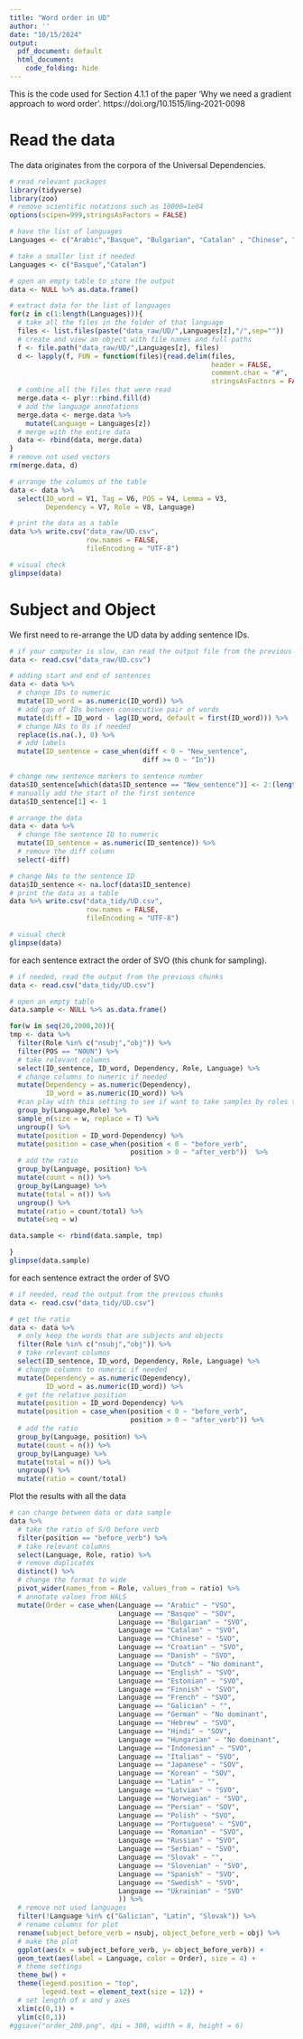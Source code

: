 ```yaml
---
title: "Word order in UD"
author: ''
date: "10/15/2024"
output:
  pdf_document: default
  html_document:
    code_folding: hide
---
```


This is the code used for Section 4.1.1 of the paper 'Why we need a gradient approach to word order'. https://doi.org/10.1515/ling-2021-0098 

# Read the data

The data originates from the corpora of the Universal Dependencies. 
```r
# read relevant packages
library(tidyverse)
library(zoo)
# remove scientific notations such as 10000=1e04
options(scipen=999,stringsAsFactors = FALSE) 

# have the list of languages
Languages <- c("Arabic","Basque", "Bulgarian", "Catalan" , "Chinese", "Croatian", "Danish", "Dutch", "English", "Estonian", "Finnish", "French", "Galician", "German", "Hebrew", "Hindi", "Indonesian", "Italian", "Japanese", "Korean", "Latin", "Latvian", "Norwegian", "Persian", "Polish","Portuguese","Romanian", "Russian", "Slovenian", "Spanish", "Swedish", "Ukrainian")

# take a smaller list if needed
Languages <- c("Basque","Catalan")

# open an empty table to store the output
data <- NULL %>% as.data.frame()

# extract data for the list of languages
for(z in c(1:length(Languages))){
  # take all the files in the folder of that language
  files <- list.files(paste("data_raw/UD/",Languages[z],"/",sep=""))
  # create and view an object with file names and full paths
  f <- file.path("data_raw/UD/",Languages[z], files)
  d <- lapply(f, FUN = function(files){read.delim(files,
                                                  header = FALSE, 
                                                  comment.char = "#", 
                                                  stringsAsFactors = FALSE)})
  # combine all the files that were read
  merge.data <- plyr::rbind.fill(d)
  # add the language annotations
  merge.data <- merge.data %>%
    mutate(Language = Languages[z])
  # merge with the entire data
  data <- rbind(data, merge.data)
}
# remove not used vectors
rm(merge.data, d)

# arrange the columns of the table
data <- data %>%
  select(ID_word = V1, Tag = V6, POS = V4, Lemma = V3, 
         Dependency = V7, Role = V8, Language) 

# print the data as a table
data %>% write.csv("data_raw/UD.csv",
                   row.names = FALSE,
                   fileEncoding = "UTF-8")

# visual check
glimpse(data)
```


# Subject and Object

We first need to re-arrange the UD data by adding sentence IDs.
```r
# if your computer is slow, can read the output file from the previous chunk
data <- read.csv("data_raw/UD.csv")

# adding start and end of sentences
data <- data %>%
  # change IDs to numeric
  mutate(ID_word = as.numeric(ID_word)) %>%
  # add gap of IDs between consecutive pair of words
  mutate(diff = ID_word - lag(ID_word, default = first(ID_word))) %>%
  # change NAs to 0s if needed
  replace(is.na(.), 0) %>%
  # add labels 
  mutate(ID_sentence = case_when(diff < 0 ~ "New_sentence",
                                 diff >= 0 ~ "In")) 

# change new sentence markers to sentence number
data$ID_sentence[which(data$ID_sentence == "New_sentence")] <- 2:(length(data$ID_sentence[which(data$ID_sentence == "New_sentence")])+1)
# manually add the start of the first sentence
data$ID_sentence[1] <- 1

# arrange the data
data <- data %>% 
  # change the sentence ID to numeric
  mutate(ID_sentence = as.numeric(ID_sentence)) %>%
  # remove the diff column
  select(-diff)

# change NAs to the sentence ID
data$ID_sentence <- na.locf(data$ID_sentence)
# print the data as a table
data %>% write.csv("data_tidy/UD.csv",
                   row.names = FALSE,
                   fileEncoding = "UTF-8")

# visual check
glimpse(data)
```


for each sentence extract the order of SVO (this chunk for sampling).
```r
# if needed, read the output from the previous chunks
data <- read.csv("data_tidy/UD.csv")

# open an empty table
data.sample <- NULL %>% as.data.frame()

for(w in seq(20,2000,20)){
tmp <- data %>%
  filter(Role %in% c("nsubj","obj")) %>%
  filter(POS == "NOUN") %>%
  # take relevant columns
  select(ID_sentence, ID_word, Dependency, Role, Language) %>%
  # change columns to numeric if needed
  mutate(Dependency = as.numeric(Dependency),
         ID_word = as.numeric(ID_word)) %>%
  #can play with this setting to see if want to take samples by roles too
  group_by(Language,Role) %>%
  sample_n(size = w, replace = T) %>%
  ungroup() %>%
  mutate(position = ID_word-Dependency) %>% 
  mutate(position = case_when(position < 0 ~ "before_verb",
                              position > 0 ~ "after_verb"))  %>%
  # add the ratio
  group_by(Language, position) %>%
  mutate(count = n()) %>%
  group_by(Language) %>%
  mutate(total = n()) %>%
  ungroup() %>%
  mutate(ratio = count/total) %>%
  mutate(seq = w)

data.sample <- rbind(data.sample, tmp)

}
glimpse(data.sample)
```

for each sentence extract the order of SVO
```r
# if needed, read the output from the previous chunks
data <- read.csv("data_tidy/UD.csv")

# get the ratio
data <- data %>%
  # only keep the words that are subjects and objects
  filter(Role %in% c("nsubj","obj")) %>%
  # take relevant columns
  select(ID_sentence, ID_word, Dependency, Role, Language) %>%
  # change columns to numeric if needed
  mutate(Dependency = as.numeric(Dependency),
         ID_word = as.numeric(ID_word)) %>%
  # get the relative position
  mutate(position = ID_word-Dependency) %>% 
  mutate(position = case_when(position < 0 ~ "before_verb",
                              position > 0 ~ "after_verb")) %>%
  # add the ratio
  group_by(Language, position) %>%
  mutate(count = n()) %>%
  group_by(Language) %>%
  mutate(total = n()) %>%
  ungroup() %>%
  mutate(ratio = count/total)
```



Plot the results with all the data
```r
# can change between data or data sample
data %>%
  # take the ratio of S/O before verb
  filter(position == "before_verb") %>%
  # take relevant columns
  select(Language, Role, ratio) %>%
  # remove duplicates
  distinct() %>%
  # change the format to wide
  pivot_wider(names_from = Role, values_from = ratio) %>%
  # annotate values from WALS
  mutate(Order = case_when(Language == "Arabic" ~ "VSO",
                           Language == "Basque" ~ "SOV",
                           Language == "Bulgarian" ~ "SVO",
                           Language == "Catalan" ~ "SVO",
                           Language == "Chinese" ~ "SVO",
                           Language == "Croatian" ~ "SVO",
                           Language == "Danish" ~ "SVO",
                           Language == "Dutch" ~ "No dominant",
                           Language == "English" ~ "SVO",
                           Language == "Estonian" ~ "SVO",
                           Language == "Finnish" ~ "SVO",
                           Language == "French" ~ "SVO",
                           Language == "Galician" ~ "",
                           Language == "German" ~ "No dominant",
                           Language == "Hebrew" ~ "SVO",
                           Language == "Hindi" ~ "SOV",
                           Language == "Hungarian" ~ "No dominant",
                           Language == "Indonesian" ~ "SVO",
                           Language == "Italian" ~ "SVO",
                           Language == "Japanese" ~ "SOV",
                           Language == "Korean" ~ "SOV",
                           Language == "Latin" ~ "",
                           Language == "Latvian" ~ "SVO",
                           Language == "Norwegian" ~ "SVO",
                           Language == "Persian" ~ "SOV",
                           Language == "Polish" ~ "SVO",
                           Language == "Portuguese" ~ "SVO",
                           Language == "Romanian" ~ "SVO",
                           Language == "Russian" ~ "SVO",
                           Language == "Serbian" ~ "SVO",
                           Language == "Slovak" ~ "",
                           Language == "Slovenian" ~ "SVO",
                           Language == "Spanish" ~ "SVO",
                           Language == "Swedish" ~ "SVO",
                           Language == "Ukrainian" ~ "SVO"
                           )) %>%
  # remove not used languages
  filter(!Language %in% c("Galician", "Latin", "Slovak")) %>%
  # rename columns for plot
  rename(subject_before_verb = nsubj, object_before_verb = obj) %>%
  # make the plot
  ggplot(aes(x = subject_before_verb, y= object_before_verb)) +
  geom_text(aes(label = Language, color = Order), size = 4) +
  # theme settings
  theme_bw() +
  theme(legend.position = "top",
        legend.text = element_text(size = 12)) +
  # set length of x and y axes
  xlim(c(0,1)) +
  ylim(c(0,1))
#ggsave("order_200.png", dpi = 300, width = 8, height = 6)
```




